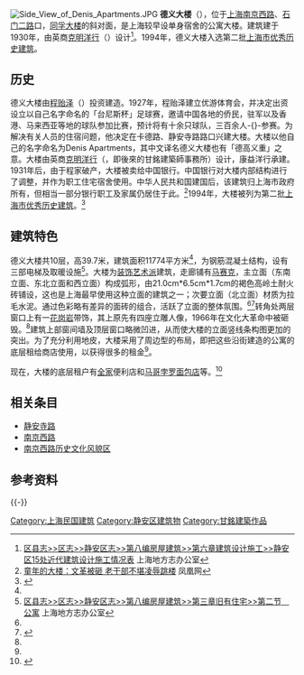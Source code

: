 {{Infobox Modern Building
|image             = Denis Apartments.JPG
|caption           = 德义大楼
|name              = 德义大楼
|location_town     = {{CHN}}[[上海市|上海市]][[静安区|静安区]][[南京西路_(上海市)|南京西路]]778号
|owner= 
|architect         = [[克明洋行|克明洋行]]、[[康益洋行|康益洋行]]
|client            = 
|construction_start_date= 
|completion_date   = 
|cost              = 
|style             = [[装饰艺术|装饰艺术派]]
}}
[[File:Side_View_of_Denis_Apartments.JPG|thumb]]
'''德义大楼'''（{{Lang-en|'''Denis Apartments'''}}），位于[[上海|上海]][[南京西路_(上海市)|南京西路]]、[[石门二路|石门二路]]口，[[同孚大楼|同孚大楼]]的斜对面，是上海较早设单身宿舍的公寓大楼。建筑建于1930年，由英商[[克明洋行|克明洋行]]（{{lang-en|Cumine &Milne}}）设计<ref name="dd">[http://www.shtong.gov.cn/newsite/node2/node4/node2249/node4412/node17436/node18420/node18450/userobject1ai6833.html 区县志>>区志>>静安区志>>第八编房屋建筑>>第六章建筑设计施工>>静安区15处近代建筑设计施工情况表] {{Wayback|url=http://www.shtong.gov.cn/newsite/node2/node4/node2249/node4412/node17436/node18420/node18450/userobject1ai6833.html |date=20160326135230 }} 上海地方志办公室</ref>。1994年，德义大楼入选第二批[[上海市优秀历史建筑|上海市优秀历史建筑]]。
==历史==
德义大楼由[[程贻泽|程贻泽]]（{{lang|en|Denis Chen}}）投资建造。1927年，程贻泽建立优游体育会，并决定出资设立以自己名字命名的「台尼斯杯」足球赛，邀请中国各地的侨民，驻军以及香港、马来西亚等地的球队参加比赛，预计将有十余只球队，三百余人-{}-参赛。为解决有关人员的住宿问题，他决定在卡德路、静安寺路路口兴建大楼。大楼以他自己的名字命名为Denis Apartments，其中文译名德义大楼也有「德高义重」之意。大楼由英商[[克明洋行|克明洋行]]（{{lang|en|Cumine &Milne}}，即後來的甘銘建築師事務所）设计，康益洋行承建。1931年后，由于程家破产，大楼被卖给中国银行。中国银行对大楼内部结构进行了调整，并作为职工住宅宿舍使用。中华人民共和国建国后，该建筑归上海市政府所有，但相当一部分银行职工及家属仍居住于此。<ref name=a>[http://i.ifeng.com/news/news?ch=rj_bd_me&vt=5&aid=72993049&mid=eCgbHV&p=2 童年的大楼：文革被砸 老干部不堪凌辱跳楼] {{Wayback|url=http://i.ifeng.com/news/news?ch=rj_bd_me&vt=5&aid=72993049&mid=eCgbHV&p=2 |date=20150427143216 }}凤凰网</ref>1994年，大楼被列为第二批[[上海市优秀历史建筑|上海市优秀历史建筑]]。<ref name=b>{{cite book|title =上海百年名楼名宅|publisher =光明日报出版社|isbn=7802062365}}</ref>

== 建筑特色 ==
德义大楼共10层，高39.7米，建筑面积11774平方米<ref name="dd"/>，为钢筋混凝土结构，设有三部电梯及取暖设施<ref name="xd">[http://www.shtong.gov.cn/newsite/node2/node4/node2249/node4412/node17436/node18417/node62251/userobject1ai6802.html 区县志>>区志>>静安区志>>第八编房屋建筑>>第三章旧有住宅>>第二节　公寓] {{Wayback|url=http://www.shtong.gov.cn/newsite/node2/node4/node2249/node4412/node17436/node18417/node62251/userobject1ai6802.html |date=20131213164126 }} 上海地方志办公室</ref>。大楼为[[装饰艺术|装饰艺术派]]建筑，走廊铺有[[马赛克|马赛克]]，主立面（东南立面、东北立面和西立面）构成弧形，由21.0cm*6.5cm*1.7cm的褐色高岭土耐火砖铺设，这也是上海最早使用这种立面的建筑之一；次要立面（北立面）材质为拉毛水泥。通过色彩略有差异的面砖的组合，活跃了立面的整体氛围。<ref name=b></ref><ref name="art">{{cite |title=从德义大楼与同孚大楼看ART+DECO风格对上海1920-1930年代建筑产生的影响|publisher=建筑师|author=夏明 ， 武云霞 ， 钱磌|year=2006|volume=2|page=86-90}}</ref>转角处两层窗口上有一[[花岗岩|花岗岩]]带饰，其上原先有四座立雕人像，1966年在文化大革命中被砸毁。<ref name=a></ref>建筑上部窗间墙及顶层窗口略微凹进，从而使大楼的立面竖线条构图更加的突出。为了充分利用地皮，大楼采用了周边型的布局，即把这些沿街建造的公寓的底层租给商店使用，以获得很多的租金<ref name="xd"/>。

现在，大楼的底层租户有[[全家|全家]]便利店和[[马哥孛罗面包店|马哥孛罗面包店]]等。<ref>{{cite book|title =永不飘散的风情|author =惜珍|publisher =东方出版中心|page =p100-101|isbn=}}</ref>

== 相关条目 ==
*[[静安寺路_(上海)|静安寺路]]
*[[南京西路_(上海市)|南京西路]]
*[[南京西路历史文化风貌区|南京西路历史文化风貌区]]

== 参考资料 ==
<references />

{{-}}
{{上海市第二批优秀历史建筑}}
[[Category:上海民国建筑|Category:上海民国建筑]]
[[Category:静安区建筑物|Category:静安区建筑物]]
[[Category:甘銘建築作品|Category:甘銘建築作品]]